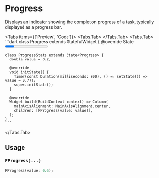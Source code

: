 
# Progress
Displays an indicator showing the completion progress of a task, typically displayed as a progress bar.

<LinkBadgeGroup>
    <LinkBadge label="API Reference" href="https://pub.dev/documentation/forui/latest/forui.widgets.progress/forui.widgets.progress-library.html"/>
</LinkBadgeGroup>

<Tabs items={['Preview', 'Code']}>
  <Tabs.Tab>
    <Widget name='progress'/>
  </Tabs.Tab>
  <Tabs.Tab>
    ```dart
    class Progress extends StatefulWidget {
      @override
      State<Progress> createState() => ProgressState();
    }

    class ProgressState extends State<Progress> {
      double value = 0.2;

      @override
      void initState() {
        Timer(const Duration(milliseconds: 800), () => setState(() => value = 0.7));
        super.initState();
      }

      @override
      Widget build(BuildContext context) => Column(
        mainAxisAlignment: MainAxisAlignment.center,
        children: [FProgress(value: value)],
      );
    }
    ```
  </Tabs.Tab>
</Tabs>

## Usage

### `FProgress(...)`

```dart
FProgress(value: 0.6);
```
